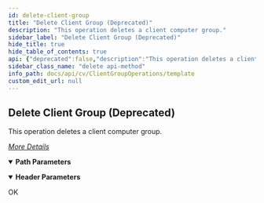 ```yaml
---
id: delete-client-group
title: "Delete Client Group (Deprecated)"
description: "This operation deletes a client computer group."
sidebar_label: "Delete Client Group (Deprecated)"
hide_title: true
hide_table_of_contents: true
api: {"deprecated":false,"description":"This operation deletes a client computer group.\n\n[_More Details_](http://documentation.commvault.com/commvault/v11/article?p=features/rest_api/operations/delete_client_group.htm)\n","operationId":"Delete Client Group","parameters":[{"description":"","in":"header","name":"Authtoken","required":true,"schema":{"example":"{{TOKEN}}","type":"string"}},{"description":"","in":"path","name":"clientGroupId","required":true,"schema":{"type":"string"}}],"tags":["Client Group Operations"],"responses":{"200":{"description":"OK"}},"method":"delete","path":"/ClientGroup/{clientGroupId}","servers":[{"url":"http://{hostname}/webconsole/api","variables":{"hostname":{"default":"localhost","description":"Webconsole"}}}],"info":{"title":"Template","contact":{},"version":"1.0","description":"Template"},"postman":{"name":"Delete Client Group (Deprecated)","description":{"content":"This operation deletes a client computer group.\n\n[_More Details_](http://documentation.commvault.com/commvault/v11/article?p=features/rest_api/operations/delete_client_group.htm)\n","type":"text/plain"},"url":{"path":["ClientGroup",":clientGroupId"],"host":["{{baseUrl}}"],"query":[],"variable":[{"disabled":false,"description":{"content":"(Required) ","type":"text/plain"},"type":"any","value":"","key":"clientGroupId"}]},"header":[{"disabled":false,"description":{"content":"(Required) ","type":"text/plain"},"key":"Authtoken","value":""}],"method":"DELETE"}}
sidebar_class_name: "delete api-method"
info_path: docs/api/cv/ClientGroupOperations/template
custom_edit_url: null
---
```



## Delete Client Group (Deprecated)



This operation deletes a client computer group.

[_More Details_](http://documentation.commvault.com/commvault/v11/article?p=features/rest_api/operations/delete_client_group.htm)


<details style={{"marginBottom":"1rem"}} data-collapsed={false} open={true}><summary style={{}}><strong>Path Parameters</strong></summary><div><ul><ParamsItem className={"paramsItem"} param={{"description":"","in":"path","name":"clientGroupId","required":true,"schema":{"type":"string"}}}></ParamsItem></ul></div></details><details style={{"marginBottom":"1rem"}} data-collapsed={false} open={true}><summary style={{}}><strong>Header Parameters</strong></summary><div><ul><ParamsItem className={"paramsItem"} param={{"description":"","in":"header","name":"Authtoken","required":true,"schema":{"example":"{{TOKEN}}","type":"string"}}}></ParamsItem></ul></div></details><div><ApiTabs><TabItem label={"200"} value={"200"}><div>

OK

</div><div></div></TabItem></ApiTabs></div>
      